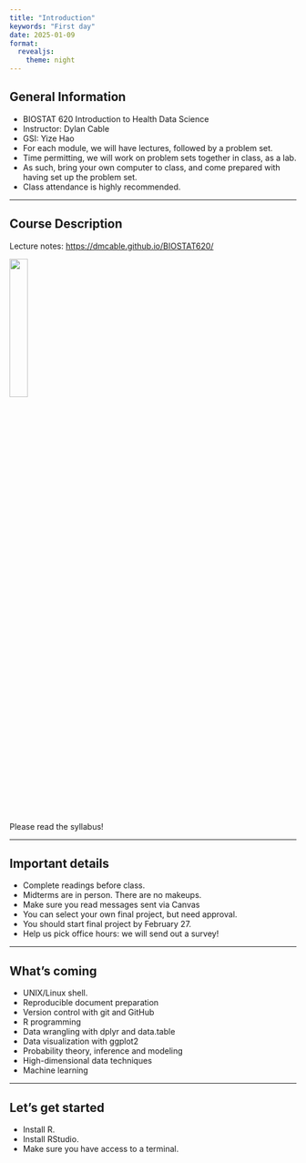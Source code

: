 ```yaml
---
title: "Introduction"
keywords: "First day"
date: 2025-01-09
format: 
  revealjs:
    theme: night
---
```


## General Information
 
- BIOSTAT 620 Introduction to Health Data Science
- Instructor: Dylan Cable
- GSI: Yize Hao
- For each module, we will have lectures, followed by a problem set.
- Time permitting, we will work on problem sets together in class, as a lab.
- As such, bring your own computer to class, and come prepared with having set up the problem set.
- Class attendance is highly recommended.

---

## Course Description

Lecture notes: [https://dmcable.github.io/BIOSTAT620/](https://dmcable.github.io/BIOSTAT620/)


![](https://pbs.twimg.com/media/EN5AnSsWAAAtWmN.jpg){width=25% fig-align="center"}

Please read the syllabus!

---

## Important details

- Complete readings before class.
- Midterms are in person. There are no makeups.
- Make sure you read messages sent via Canvas
- You can select your own final project, but need approval.
- You should start final project by February 27.
- Help us pick office hours: we will send out a survey!<!--<https://forms.gle/GiQXqDTaeYVxaXd78>-->
 
--- 

## What's coming

* UNIX/Linux shell.
* Reproducible document preparation
* Version control with git and GitHub
* R programming
* Data wrangling with dplyr and data.table
* Data visualization with ggplot2
* Probability theory, inference and modeling
* High-dimensional data techniques
* Machine learning

---
## Let's get started

- Install R.
- Install RStudio.
- Make sure you have access to a terminal.

